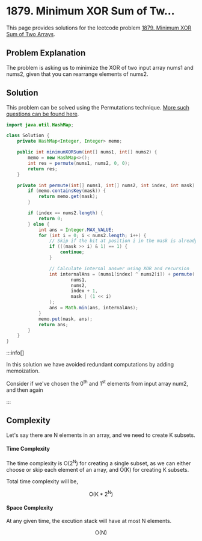 
# 1879. Minimum XOR Sum of Tw...

This page provides solutions for the leetcode problem [1879. Minimum XOR Sum of Two Arrays](https://leetcode.com/problems/minimum-xor-sum-of-two-arrays).

## Problem Explanation 

The problem is asking us to minimize the XOR of two input array $\text{nums}1$ and $\text{nums}2$, given that you can rearrange elements of $\text{nums2}$.

## Solution

This problem can be solved using the Permutations technique. [More such questions can be found here](/data-structures-and-algorithms/permutations).

<Tabs>
  <TabItem value="Java" label="Java" default>

```java
import java.util.HashMap;

class Solution {
    private HashMap<Integer, Integer> memo;

    public int minimumXORSum(int[] nums1, int[] nums2) {
        memo = new HashMap<>();
        int res = permute(nums1, nums2, 0, 0);
        return res;
    }

    private int permute(int[] nums1, int[] nums2, int index, int mask) {
        if (memo.containsKey(mask)) {
            return memo.get(mask);
        }

        if (index == nums2.length) {
            return 0;
        } else {
            int ans = Integer.MAX_VALUE;
            for (int i = 0; i < nums2.length; i++) {
                // Skip if the bit at position i in the mask is already set
                if (((mask >> i) & 1) == 1) {
                    continue;
                }

                // Calculate internal answer using XOR and recursion
                int internalAns = (nums1[index] ^ nums2[i]) + permute(
                        nums1,
                        nums2,
                        index + 1,
                        mask | (1 << i)
                );
                ans = Math.min(ans, internalAns);
            }
            memo.put(mask, ans);
            return ans;
        }
    }
}
```
</TabItem>
</Tabs>

:::info[]

In this solution we have avoided redundant computations by adding memoization. 

Consider if we've chosen the $0$<sup>th</sup> and $1$<sup>st</sup> elements from input array ${\text{num2}}$, and then again 

:::


## Complexity 

Let's say there are $\text{N}$ elements in an array, and we need to create $\text{K}$ subsets.

#### Time Complexity 

The time complexity is $\text{O}(2^{\text{N}})$ for creating a single subset, as we can either choose or skip each element of an array, and $\text{O}(\text{K})$ for creating $\text{K}$ subsets.

Total time complexity will be, 

$$
\text{O}(\text{K} * 2^{\text{N}})
$$



#### Space Complexity

At any given time, the excution stack will have at most $\text{N}$ elements.

$$
\text{O}(\text{N})
$$

